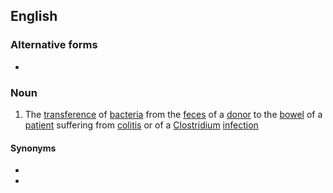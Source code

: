==English==

===Alternative forms===
* {{l|en|faecal transplant}}

===Noun===
{{en-noun|head=[[fecal]] [[transplant]]}}

# {{lb|en|medicine}} The [[transference]] of [[bacteria]] from the [[feces]] of a [[donor]] to the [[bowel]] of a [[patient]] suffering from [[colitis]] or of a [[Clostridium]] [[infection]]

====Synonyms====
* {{l|en|fecal bacteriotherapy}}
* {{l|en|fecal transfusion}}